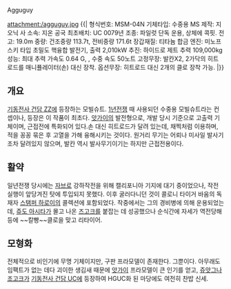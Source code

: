 Agguguy

attachment:/agguguy.jpg
{{|
형식번호: MSM-04N
기체타입: 수중용 MS
제작: 지오닉 사
소속: 지온 공국
최초배치: UC 0079년
조종: 파일럿 단독 운용, 상체에 콕핏.
전고: 19.0m
중량: 건조중량 113.7t, 전비중량 171.6t
장갑재질: 티타늄 합금
엔진: 미노프스키 타입 초밀도 핵융합 발전기, 출력 2,010kW
추진: 하이드로 제트 추력 109,000kg
성능: 최대 추력 가속도 0.64 G, , 수중 속도 50노트
고정무장: 발칸X2, 2가닥의 히트 로드를 매니퓰레이터(손) 대신 장착.
옵션무장: 히트로드 대신 2개의 클로 장착 가능.
|}}

== 개요 ==
[[기동전사 건담 ZZ]]에 등장하는 모빌슈트. [[1년전쟁]] 때 사용되던 수중용 모빌슈트라는 컨셉이나, 등장은 이 작품이 최초다.
[[앗가이]]의 발전형으로, 개발 당시 기준으로 고출력 기체이며, 근접전에 특화되어 있다.손 대신 히트로드가 달려 있는데, 채찍처럼 이용하며, 적을 꽁꽁 묶은 후 고열을 가해 융해시키는 것이다. 원거리 무기는 어뢰나 미사일 발사기조차 달려있지 않으며, 발칸 역시 발사무기이기는 하지만 근접전용이다.

== 활약 ==
일년전쟁 당시에는 [[자브로]] 강하작전을 위해 캘리포니아 기지에 대기 중이었으나, 작전 실행이 앞당겨진 탓에 투입되지 못했다.
이후 굴러다니던 것이 콜로니 타이거 바움의 독재자 [[스탬퍼 하로이]]의 콜렉션에 포함되었다. 작중에서는 그의 경비병에 의해 운용되었는데, [[쥬도 아시타]]가 몰고 나온 [[즈고크]]를 붙잡는 데 성공했으나 순식간에 자세가 역전당해 등에 ~~칼빵~~클로을 맞고 리타이어.

== 모형화 ==
전체적으로 비인기에 무명 기체이지만, 구판 프라모델이 존재한다. 그뿐이다.
아무래도 임팩트가 없는 데다 괴이한 생김새 때문에 [[앗가이]] 프라모델이 큰 인기를 얻고, [[쥬앗그]]나 [[조고크]]가 [[기동전사 건담 UC]]에 등장하여 HGUC화 된 마당에도 여전히 찬밥 신세.
